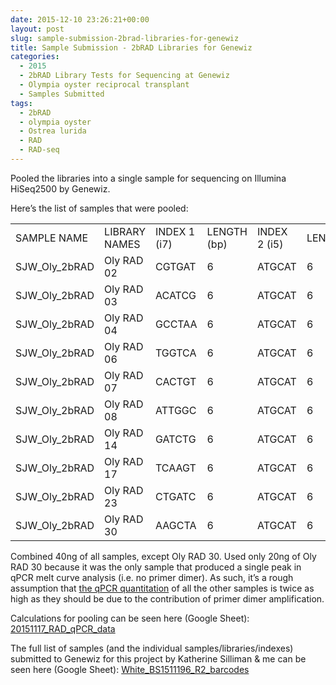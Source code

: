 ```yaml
---
date: 2015-12-10 23:26:21+00:00
layout: post
slug: sample-submission-2brad-libraries-for-genewiz
title: Sample Submission - 2bRAD Libraries for Genewiz
categories:
  - 2015
  - 2bRAD Library Tests for Sequencing at Genewiz
  - Olympia oyster reciprocal transplant
  - Samples Submitted
tags:
  - 2bRAD
  - olympia oyster
  - Ostrea lurida
  - RAD
  - RAD-seq
---
```


Pooled the libraries into a single sample for sequencing on Illumina HiSeq2500 by Genewiz.

Here's the list of samples that were pooled:

<table cellpadding="0" cellspacing="0" border="0" dir="ltr" > 
<tbody >
<tr >

<td data-sheets-value="[null,2,"SJW_Oly_2bRAD"]" >SAMPLE NAME
</td>

<td data-sheets-value="[null,2,"Oly RAD 02"]" >LIBRARY NAMES
</td>

<td data-sheets-value="[null,2,"CGTGAT"]" >INDEX 1 (i7)
</td>

<td data-sheets-value="[null,3,null,6]" data-sheets-formula="=LEN(R[0]C[-1])" >LENGTH (bp)
</td>

<td data-sheets-value="[null,2,"ATGCAT"]" >INDEX 2 (i5)
</td>

<td data-sheets-value="[null,3,null,6]" data-sheets-formula="=LEN(R[0]C[-1])" >LENGTH
</td>
</tr>
<tr >

<td data-sheets-value="[null,2,"SJW_Oly_2bRAD"]" >SJW_Oly_2bRAD
</td>

<td data-sheets-value="[null,2,"Oly RAD 02"]" >Oly RAD 02
</td>

<td data-sheets-value="[null,2,"CGTGAT"]" >CGTGAT
</td>

<td data-sheets-value="[null,3,null,6]" data-sheets-formula="=LEN(R[0]C[-1])" >6
</td>

<td data-sheets-value="[null,2,"ATGCAT"]" >ATGCAT
</td>

<td data-sheets-value="[null,3,null,6]" data-sheets-formula="=LEN(R[0]C[-1])" >6
</td>
</tr>
<tr >

<td data-sheets-value="[null,2,"SJW_Oly_2bRAD"]" >SJW_Oly_2bRAD
</td>

<td data-sheets-value="[null,2,"Oly RAD 03"]" >Oly RAD 03
</td>

<td data-sheets-value="[null,2,"ACATCG"]" >ACATCG
</td>

<td data-sheets-value="[null,3,null,6]" data-sheets-formula="=LEN(R[0]C[-1])" >6
</td>

<td data-sheets-value="[null,2,"ATGCAT"]" >ATGCAT
</td>

<td data-sheets-value="[null,3,null,6]" data-sheets-formula="=LEN(R[0]C[-1])" >6
</td>
</tr>
<tr >

<td data-sheets-value="[null,2,"SJW_Oly_2bRAD"]" >SJW_Oly_2bRAD
</td>

<td data-sheets-value="[null,2,"Oly RAD 04"]" >Oly RAD 04
</td>

<td data-sheets-value="[null,2,"GCCTAA"]" >GCCTAA
</td>

<td data-sheets-value="[null,3,null,6]" data-sheets-formula="=LEN(R[0]C[-1])" >6
</td>

<td data-sheets-value="[null,2,"ATGCAT"]" >ATGCAT
</td>

<td data-sheets-value="[null,3,null,6]" data-sheets-formula="=LEN(R[0]C[-1])" >6
</td>
</tr>
<tr >

<td data-sheets-value="[null,2,"SJW_Oly_2bRAD"]" >SJW_Oly_2bRAD
</td>

<td data-sheets-value="[null,2,"Oly RAD 06"]" >Oly RAD 06
</td>

<td data-sheets-value="[null,2,"TGGTCA"]" >TGGTCA
</td>

<td data-sheets-value="[null,3,null,6]" data-sheets-formula="=LEN(R[0]C[-1])" >6
</td>

<td data-sheets-value="[null,2,"ATGCAT"]" >ATGCAT
</td>

<td data-sheets-value="[null,3,null,6]" data-sheets-formula="=LEN(R[0]C[-1])" >6
</td>
</tr>
<tr >

<td data-sheets-value="[null,2,"SJW_Oly_2bRAD"]" >SJW_Oly_2bRAD
</td>

<td data-sheets-value="[null,2,"Oly RAD 07"]" >Oly RAD 07
</td>

<td data-sheets-value="[null,2,"CACTGT"]" >CACTGT
</td>

<td data-sheets-value="[null,3,null,6]" data-sheets-formula="=LEN(R[0]C[-1])" >6
</td>

<td data-sheets-value="[null,2,"ATGCAT"]" >ATGCAT
</td>

<td data-sheets-value="[null,3,null,6]" data-sheets-formula="=LEN(R[0]C[-1])" >6
</td>
</tr>
<tr >

<td data-sheets-value="[null,2,"SJW_Oly_2bRAD"]" >SJW_Oly_2bRAD
</td>

<td data-sheets-value="[null,2,"Oly RAD 08"]" >Oly RAD 08
</td>

<td data-sheets-value="[null,2,"ATTGGC"]" >ATTGGC
</td>

<td data-sheets-value="[null,3,null,6]" data-sheets-formula="=LEN(R[0]C[-1])" >6
</td>

<td data-sheets-value="[null,2,"ATGCAT"]" >ATGCAT
</td>

<td data-sheets-value="[null,3,null,6]" data-sheets-formula="=LEN(R[0]C[-1])" >6
</td>
</tr>
<tr >

<td data-sheets-value="[null,2,"SJW_Oly_2bRAD"]" >SJW_Oly_2bRAD
</td>

<td data-sheets-value="[null,2,"Oly RAD 14"]" >Oly RAD 14
</td>

<td data-sheets-value="[null,2,"GATCTG"]" >GATCTG
</td>

<td data-sheets-value="[null,3,null,6]" data-sheets-formula="=LEN(R[0]C[-1])" >6
</td>

<td data-sheets-value="[null,2,"ATGCAT"]" >ATGCAT
</td>

<td data-sheets-value="[null,3,null,6]" data-sheets-formula="=LEN(R[0]C[-1])" >6
</td>
</tr>
<tr >

<td data-sheets-value="[null,2,"SJW_Oly_2bRAD"]" >SJW_Oly_2bRAD
</td>

<td data-sheets-value="[null,2,"Oly RAD 17"]" >Oly RAD 17
</td>

<td data-sheets-value="[null,2,"TCAAGT"]" >TCAAGT
</td>

<td data-sheets-value="[null,3,null,6]" data-sheets-formula="=LEN(R[0]C[-1])" >6
</td>

<td data-sheets-value="[null,2,"ATGCAT"]" >ATGCAT
</td>

<td data-sheets-value="[null,3,null,6]" data-sheets-formula="=LEN(R[0]C[-1])" >6
</td>
</tr>
<tr >

<td data-sheets-value="[null,2,"SJW_Oly_2bRAD"]" >SJW_Oly_2bRAD
</td>

<td data-sheets-value="[null,2,"Oly RAD 23"]" >Oly RAD 23
</td>

<td data-sheets-value="[null,2,"CTGATC"]" >CTGATC
</td>

<td data-sheets-value="[null,3,null,6]" data-sheets-formula="=LEN(R[0]C[-1])" >6
</td>

<td data-sheets-value="[null,2,"ATGCAT"]" >ATGCAT
</td>

<td data-sheets-value="[null,3,null,6]" data-sheets-formula="=LEN(R[0]C[-1])" >6
</td>
</tr>
<tr >

<td data-sheets-value="[null,2,"SJW_Oly_2bRAD"]" >SJW_Oly_2bRAD
</td>

<td data-sheets-value="[null,2,"Oly RAD 30"]" >Oly RAD 30
</td>

<td data-sheets-value="[null,2,"AAGCTA"]" >AAGCTA
</td>

<td data-sheets-value="[null,3,null,6]" data-sheets-formula="=LEN(R[0]C[-1])" >6
</td>

<td data-sheets-value="[null,2,"ATGCAT"]" >ATGCAT
</td>

<td data-sheets-value="[null,3,null,6]" data-sheets-formula="=LEN(R[0]C[-1])" >6
</td>
</tr>
</tbody>
</table>

Combined 40ng of all samples, except Oly RAD 30. Used only 20ng of Oly RAD 30 because it was the only sample that produced a single peak in qPCR melt curve analysis (i.e. no primer dimer). As such, it's a rough assumption that [the qPCR quantitation](https://robertslab.github.io/sams-notebook/2015/11/17/qpcr-oly-rad-seq-library-quantification-2.html) of all the other samples is twice as high as they should be due to the contribution of primer dimer amplification.

Calculations for pooling can be seen here (Google Sheet): [20151117_RAD_qPCR_data](https://docs.google.com/spreadsheets/d/1z7UAWm56JkQI04LKJ92dsWFhC0IFR-a9065aLP2jmso/edit?usp=sharing)

The full list of samples (and the individual samples/libraries/indexes) submitted to Genewiz for this project by Katherine Silliman & me can be seen here (Google Sheet): [White_BS1511196_R2_barcodes](https://docs.google.com/spreadsheets/d/1DJP4zpF3OcISOAQ-MM8bW85WcJqdB5EvcExs2wGvzcg/edit?usp=sharing)


